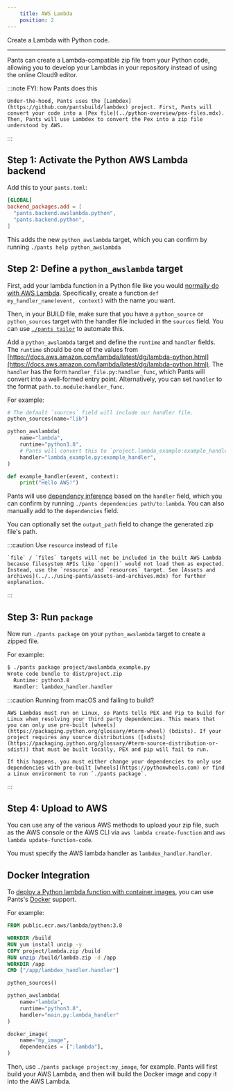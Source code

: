 ```yaml
---
    title: AWS Lambda
    position: 2
---
```


Create a Lambda with Python code.

---

Pants can create a Lambda-compatible zip file from your Python code, allowing you to develop your Lambdas in your repository instead of using the online Cloud9 editor.

:::note FYI: how Pants does this

    Under-the-hood, Pants uses the [Lambdex](https://github.com/pantsbuild/lambdex) project. First, Pants will convert your code into a [Pex file](../python-overview/pex-files.mdx). Then, Pants will use Lambdex to convert the Pex into a zip file understood by AWS.

:::

## Step 1: Activate the Python AWS Lambda backend

Add this to your `pants.toml`:

```toml title="pants.toml"
[GLOBAL]
backend_packages.add = [
  "pants.backend.awslambda.python",
  "pants.backend.python",
]
```

This adds the new `python_awslambda` target, which you can confirm by running `./pants help python_awslambda`

## Step 2: Define a `python_awslambda` target

First, add your lambda function in a Python file like you would [normally do with AWS Lambda](https://docs.aws.amazon.com/lambda/latest/dg/python-handler.html). Specifically, create a function `def my_handler_name(event, context)` with the name you want.

Then, in your BUILD file, make sure that you have a `python_source` or `python_sources` target with the handler file included in the `sources` field. You can use [`./pants tailor`](../../getting-started/getting-started/initial-configuration.mdx#5-generate-build-files) to automate this.

Add a `python_awslambda` target and define the `runtime` and `handler` fields. The `runtime` should be one of the values from [https://docs.aws.amazon.com/lambda/latest/dg/lambda-python.html](https://docs.aws.amazon.com/lambda/latest/dg/lambda-python.html). The `handler` has the form `handler_file.py:handler_func`, which Pants will convert into a well-formed entry point. Alternatively, you can set `handler` to the format `path.to.module:handler_func`.

For example:

```python title="project/BUILD"
# The default `sources` field will include our handler file.
python_sources(name="lib")

python_awslambda(
    name="lambda",
    runtime="python3.8",
    # Pants will convert this to `project.lambda_example:example_handler`.
    handler="lambda_example.py:example_handler",
)
```

```python title="project/lambda_example.py"
def example_handler(event, context):
    print("Hello AWS!")
```

Pants will use [dependency inference](../../using-pants/key-concepts/targets-and-build-files.mdx) based on the `handler` field, which you can confirm by running `./pants dependencies path/to:lambda`. You can also manually add to the `dependencies` field.

You can optionally set the `output_path` field to change the generated zip file's path.

:::caution Use `resource` instead of `file`

    `file` / `files` targets will not be included in the built AWS Lambda because filesystem APIs like `open()` would not load them as expected. Instead, use the `resource` and `resources` target. See [Assets and archives](../../using-pants/assets-and-archives.mdx) for further explanation.

:::

## Step 3: Run `package`

Now run `./pants package` on your `python_awslambda` target to create a zipped file.

For example:

```bash
$ ./pants package project/awslambda_example.py
Wrote code bundle to dist/project.zip
  Runtime: python3.8
  Handler: lambdex_handler.handler
```

:::caution Running from macOS and failing to build?

    AWS Lambdas must run on Linux, so Pants tells PEX and Pip to build for Linux when resolving your third party dependencies. This means that you can only use pre-built [wheels](https://packaging.python.org/glossary/#term-wheel) (bdists). If your project requires any source distributions ([sdists](https://packaging.python.org/glossary/#term-source-distribution-or-sdist)) that must be built locally, PEX and pip will fail to run.

    If this happens, you must either change your dependencies to only use dependencies with pre-built [wheels](https://pythonwheels.com) or find a Linux environment to run `./pants package`.

:::

## Step 4: Upload to AWS

You can use any of the various AWS methods to upload your zip file, such as the AWS console or the AWS CLI via `aws lambda create-function` and `aws lambda update-function-code`.

You must specify the AWS lambda handler as `lambdex_handler.handler`.

## Docker Integration

To [deploy a Python lambda function with container images](https://docs.aws.amazon.com/lambda/latest/dg/python-image.html), you can use Pants's [Docker](../../docker/docker-overview.mdx) support.

For example:

```dockerfile title="project/Dockerfile"
FROM public.ecr.aws/lambda/python:3.8

WORKDIR /build
RUN yum install unzip -y
COPY project/lambda.zip /build
RUN unzip /build/lambda.zip -d /app
WORKDIR /app
CMD ["/app/lambdex_handler.handler"]
```

```python title="project/BUILD"
python_sources()

python_awslambda(
    name="lambda",
    runtime="python3.8",
    handler="main.py:lambda_handler"
)

docker_image(
    name="my_image",
    dependencies = [":lambda"],
)
```

Then, use `./pants package project:my_image`, for example. Pants will first build your AWS Lambda, and then will build the Docker image and copy it into the AWS Lambda.



